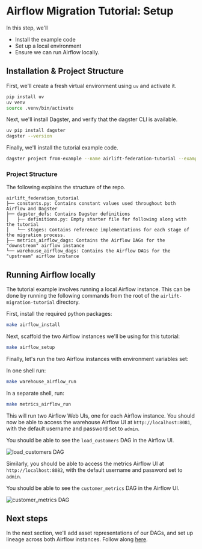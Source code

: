 # Airflow Migration Tutorial: Setup

In this step, we'll

- Install the example code
- Set up a local environment
- Ensure we can run Airflow locally.

## Installation & Project Structure

First, we'll create a fresh virtual environment using `uv` and activate it.

```bash
pip install uv
uv venv
source .venv/bin/activate
```

Next, we'll install Dagster, and verify that the dagster CLI is available.

```bash
uv pip install dagster
dagster --version
```

Finally, we'll install the tutorial example code.

```bash
dagster project from-example --name airlift-federation-tutorial --example airlift-federation-tutorial
```

### Project Structure

The following explains the structure of the repo.

```plaintext
airlift_federation_tutorial
├── constants.py: Contains constant values used throughout both Airflow and Dagster
├── dagster_defs: Contains Dagster definitions
│   ├── definitions.py: Empty starter file for following along with the tutorial
│   └── stages: Contains reference implementations for each stage of the migration process.
├── metrics_airflow_dags: Contains the Airflow DAGs for the "downstream" airflow instance
└── warehouse_airflow_dags: Contains the Airflow DAGs for the "upstream" airflow instance
```

## Running Airflow locally

The tutorial example involves running a local Airflow instance. This can be done by running the following commands from the root of the `airlift-migration-tutorial` directory.

First, install the required python packages:

```bash
make airflow_install
```

Next, scaffold the two Airflow instances we'll be using for this tutorial:

```bash
make airflow_setup
```

Finally, let's run the two Airflow instances with environment variables set:

In one shell run:

```bash
make warehouse_airflow_run
```

In a separate shell, run:

```bash
make metrics_airflow_run
```

This will run two Airflow Web UIs, one for each Airflow instance. You should now be able to access the warehouse Airflow UI at `http://localhost:8081`, with the default username and password set to `admin`.

You should be able to see the `load_customers` DAG in the Airflow UI.

<Image
alt="load_customers DAG"
src="/images/integrations/airlift/load_customers.png"
width={1484}
height={300}
/>

Similarly, you should be able to access the metrics Airflow UI at `http://localhost:8082`, with the default username and password set to `admin`.

You should be able to see the `customer_metrics` DAG in the Airflow UI.

<Image
alt="customer_metrics DAG"
src="/images/integrations/airlift/customer_metrics.png"
width={1484}
height={300}
/>

## Next steps

In the next section, we'll add asset representations of our DAGs, and set up lineage across both Airflow instances. Follow along [here](/integrations/airlift/federation-tutorial/observe).
